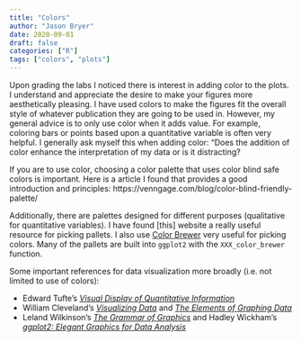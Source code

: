 ```yaml
---
title: "Colors"
author: "Jason Bryer"
date: 2020-09-01
draft: false
categories: ["R"]
tags: ["colors", "plots"]
---
```


Upon grading the labs I noticed there is interest in adding color to the plots. I understand and appreciate the desire to make your figures more aesthetically pleasing. I have used colors to make the figures fit the overall style of whatever publication they are going to be used in. However, my general advice is to only use color when it adds value. For example, coloring bars or points based upon a quantitative variable is often very helpful. I generally ask myself this when adding color: "Does the addition of color enhance the interpretation of my data or is it distracting?

If you are to use color, choosing a color palette that uses color blind safe colors is important. Here is a  article I found that provides a good introduction and principles: https://venngage.com/blog/color-blind-friendly-palette/

Additionally, there are palettes designed for different purposes (qualitative for quantitative variables). I have found [this] website a really useful resource for picking pallets. 
I also use [Color Brewer](http://colorbrewer2.org) very useful for picking colors. Many of the pallets are built into `ggplot2` with the `XXX_color_brewer` function.

Some important references for data visualization more broadly (i.e. not limited to use of colors):

* Edward Tufte's [*Visual Display of Quantitative Information*](https://www.edwardtufte.com/tufte/books_vdqi)
* William Cleveland's [*Visualizing Data*](https://www.amazon.com/Visualizing-Data-William-S-Cleveland/dp/0963488406) and [*The Elements of Graphing Data*](https://www.amazon.com/gp/product/0963488414/ref=dbs_a_def_rwt_bibl_vppi_i0)
* Leland Wilkinson's [*The Grammar of Graphics*](https://www.amazon.com/Grammar-Graphics-Statistics-Computing/dp/0387245448/ref=sr_1_1?s=books&ie=UTF8&qid=1550692580&sr=1-1&keywords=grammar+of+graphics) and Hadley Wickham's [*ggplot2: Elegant Graphics for Data Analysis*](https://www.amazon.com/gp/product/0963488414/ref=dbs_a_def_rwt_bibl_vppi_i0)
